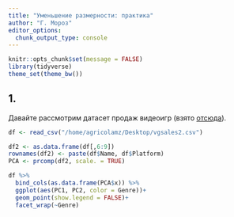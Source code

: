 ```yaml
---
title: "Уменьшение размерности: практика"
author: "Г. Мороз"
editor_options: 
  chunk_output_type: console
---
```


```r
knitr::opts_chunk$set(message = FALSE)
library(tidyverse)
theme_set(theme_bw())
```


## 1.

Давайте рассмотрим датасет продаж видеоигр (взято [отсюда](https://www.kaggle.com/gregorut/videogamesales#vgsales.csv)). 

```r
df <- read_csv("/home/agricolamz/Desktop/vgsales2.csv")

df2 <- as.data.frame(df[,6:9])
rownames(df2) <- paste(df$Name, df$Platform)
PCA <- prcomp(df2, scale. = TRUE)

df %>% 
  bind_cols(as.data.frame(PCA$x)) %>% 
  ggplot(aes(PC1, PC2, color = Genre))+
  geom_point(show.legend = FALSE)+
  facet_wrap(~Genre)
```

